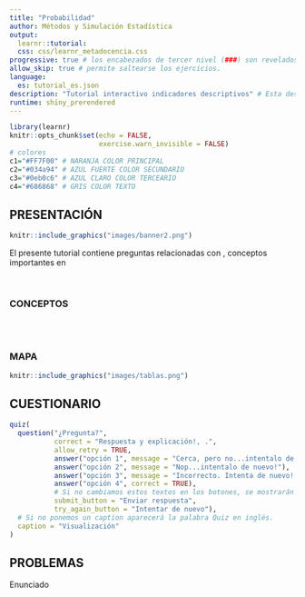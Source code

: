 ```yaml
---
title: "Probabilidad"
author: Métodos y Simulación Estadística
output: 
  learnr::tutorial:
  css: css/learnr_metadocencia.css
progressive: true # los encabezados de tercer nivel (###) son revelados progresivamente
allow_skip: true # permite saltearse los ejercicios. 
language:
  es: tutorial_es.json
description: "Tutorial interactivo indicadores descriptivos" # Esta descripción se ve en el panel Tutorial de RStudio 
runtime: shiny_prerendered
---
```

  
```r
library(learnr)
knitr::opts_chunk$set(echo = FALSE,
                      exercise.warn_invisible = FALSE)
# colores
c1="#FF7F00" # NARANJA COLOR PRINCIPAL
c2="#034a94" # AZUL FUERTE COLOR SECUNDARIO  
c3="#0eb0c6" # AZUL CLARO COLOR TERCEARIO  
c4="#686868" # GRIS COLOR TEXTO 

```

## **PRESENTACIÓN**

```r
knitr::include_graphics("images/banner2.png")
```

El presente tutorial contiene preguntas relacionadas con , 
conceptos importantes en 

</br>
  
### **CONCEPTOS**
  
</br></br>

### **MAPA** 
  

```r
knitr::include_graphics("images/tablas.png")  

```

## **CUESTIONARIO**

```r

quiz(
  question("¿Pregunta?", 
           correct = "Respuesta y explicación!, .", 
           allow_retry = TRUE,
           answer("opción 1", message = "Cerca, pero no...intentalo de nuevo!"),
           answer("opción 2", message = "Nop...intentalo de nuevo!"),
           answer("opción 3", message = "Incorrecto. Intenta de nuevo!."),
           answer("opción 4", correct = TRUE),
           # Si no cambiamos estos textos en los botones, se mostrarán en Inglés  
           submit_button = "Enviar respuesta",
           try_again_button = "Intentar de nuevo"),
  # Si no ponemos un caption aparecerá la palabra Quiz en inglés.
  caption = "Visualización"
)

```






## **PROBLEMAS**

Enunciado

```r


```


```r


```


```r

```